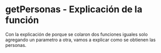 # getPersonas - Explicación de la función

Con la explicación de porque se colaron dos funciones iguales solo agregando un parametro a otra, vamos a explicar como se obtienen las personas.
